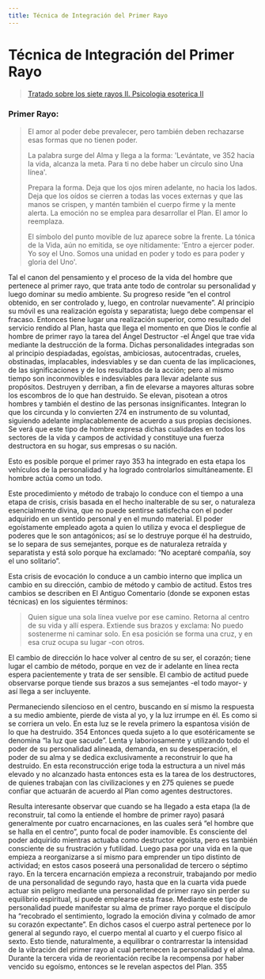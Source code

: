 ```yaml
---
title: Técnica de Integración del Primer Rayo
---
```


# Técnica de Integración del Primer Rayo

> [Tratado sobre los siete rayos II. Psicologia esoterica II](/tratado-sobre-los-siete-rayos-II/la-coordinacion-de-la-personalidad##primer-rayo) 


### Primer Rayo:

> El amor al poder debe prevalecer, pero también deben rechazarse esas formas que no tienen poder.
>
> La palabra surge del Alma y llega a la forma: 'Levántate, ve <Pin lang="en">352</Pin> hacia la vida, alcanza la meta. Para ti no debe haber un círculo sino Una línea'.
>
> Prepara la forma. Deja que los ojos miren adelante, no hacia los lados. Deja que los oídos se cierren a todas las voces externas y que las manos se crispen, y mantén también el cuerpo firme y la mente alerta. La emoción no se emplea para desarrollar el Plan. El amor lo reemplaza.
>
> El símbolo del punto movible de luz aparece sobre la frente. La tónica de la Vida, aún no emitida, se oye nítidamente: 'Entro a ejercer poder. Yo soy el Uno. Somos una unidad en poder y todo es para poder y gloria del Uno'.

Tal el canon del pensamiento y el proceso de la vida del hombre que pertenece al primer rayo, que trata ante todo de controlar su personalidad y luego dominar su medio ambiente. Su progreso reside “en el control obtenido, en ser controlado y, luego, en controlar nuevamente”. Al principio su móvil es una realización egoísta y separatista; luego debe compensar el fracaso. Entonces tiene lugar una realización superior, como resultado del servicio rendido al Plan, hasta que llega el momento en que Dios le confíe al hombre de primer rayo la tarea del Ángel Destructor -el Ángel que trae vida mediante la destrucción de la forma. Dichas personalidades integradas son al principio despiadadas, egoístas, ambiciosas, autocentradas, crueles, obstinadas, implacables, indesviables y se dan cuenta de las implicaciones, de las significaciones y de los resultados de la acción; pero al mismo tiempo son inconmovibles e indesviables para llevar adelante sus propósitos. Destruyen y derriban, a fin de elevarse a mayores alturas sobre los escombros de lo que han destruido. Se elevan, pisotean a otros hombres y también el destino de las personas insignificantes. Integran lo que los circunda y lo convierten <Pin lang="es">274</Pin> en instrumento de su voluntad, siguiendo adelante implacablemente de acuerdo a sus propias decisiones. Se verá que este tipo de hombre expresa dichas cualidades en todos los sectores de la vida y campos de actividad y constituye una fuerza destructora en su hogar, sus empresas o su nación.

Esto es posible porque el primer rayo <Pin lang="en">353</Pin> ha integrado en esta etapa los vehículos de la personalidad y ha logrado controlarlos simultáneamente. El hombre actúa como un todo.

Este procedimiento y método de trabajo lo conduce con el tiempo a una etapa de crisis, crisis basada en el hecho inalterable de su ser, o naturaleza esencialmente divina, que no puede sentirse satisfecha con el poder adquirido en un sentido personal y en el mundo material. El poder egoístamente empleado agota a quien lo utiliza y evoca el despliegue de poderes que le son antagónicos; así se lo destruye porque él ha destruido, se lo separa de sus semejantes, porque es de naturaleza retraída y separatista y está solo porque ha exclamado: “No aceptaré compañía, soy el uno solitario”.

Esta crisis de evocación lo conduce a un cambio interno que implica un cambio en su dirección, cambio de método y cambio de actitud. Estos tres cambios se describen en El Antiguo Comentario (donde se exponen estas técnicas) en los siguientes términos:

> Quien sigue una sola línea vuelve por ese camino. Retorna al centro de su vida y allí espera. Extiende sus brazos y exclama: No puedo sostenerme ni caminar solo. En esa posición se forma una cruz, y en esa cruz ocupa su lugar -con otros.

El cambio de dirección lo hace volver al centro de su ser, el corazón; tiene lugar el cambio de método, porque en vez de ir adelante en línea recta espera pacientemente y trata de ser sensible. El cambio de actitud puede observarse porque tiende sus brazos a sus semejantes -el todo mayor- y así llega a ser incluyente.

Permaneciendo silencioso en el centro, buscando en sí mismo la respuesta a su medio ambiente, pierde de vista al yo, y la luz irrumpe en él. Es como si se corriera un velo. En esta luz se le revela primero la espantosa visión de lo que ha destruido. <Pin lang="en">354</Pin> Entonces queda sujeto a lo que esotéricamente se denomina “la luz que sacude”. Lenta y laboriosamente y utilizando todo el poder de su personalidad alineada, demanda, en su desesperación, el poder de su alma y se dedica exclusivamente a reconstruir lo que ha destruido. En esta reconstrucción erige toda la estructura a un nivel más elevado y no alcanzado hasta entonces esta es la tarea de los destructores, de quienes trabajan con las civilizaciones y en <Pin lang="es">275</Pin> quienes se puede confiar que actuarán de acuerdo al Plan como agentes destructores.

Resulta interesante observar que cuando se ha llegado a esta etapa (la de reconstruir, tal como la entiende el hombre de primer rayo) pasará generalmente por cuatro encarnaciones, en las cuales será “el hombre que se halla en el centro”, punto focal de poder inamovible. Es consciente del poder adquirido mientras actuaba como destructor egoísta, pero es también consciente de su frustración y futilidad. Luego pasa por una vida en la que empieza a reorganizarse a sí mismo para emprender un tipo distinto de actividad; en estos casos poseerá una personalidad de tercero o séptimo rayo. En la tercera encarnación empieza a reconstruir, trabajando por medio de una personalidad de segundo rayo, hasta que en la cuarta vida puede actuar sin peligro mediante una personalidad de primer rayo sin perder su equilibrio espiritual, si puede emplearse esta frase. Mediante este tipo de personalidad puede manifestar su alma de primer rayo porque el discípulo ha “recobrado el sentimiento, logrado la emoción divina y colmado de amor su corazón expectante”. En dichos casos el cuerpo astral pertenece por lo general al segundo rayo, el cuerpo mental al cuarto y el cuerpo físico al sexto. Esto tiende, naturalmente, a equilibrar o contrarrestar la intensidad de la vibración del primer rayo al cual pertenecen la personalidad y el alma. Durante la tercera vida de reorientación recibe la recompensa por haber vencido su egoísmo, entonces se le revelan aspectos del Plan. <Pin lang="en">355</Pin>



